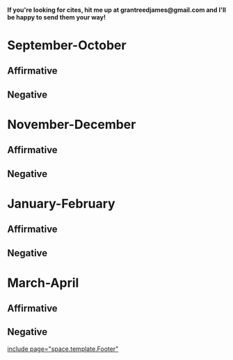 ====If you're looking for cites, hit me up at grantreedjames@gmail.com and I'll be happy to send them your way!==== 
=September-October= 
==Affirmative== 
==Negative== 
=November-December= 
==Affirmative== 
==Negative== 

=January-February= 
==Affirmative== 
==Negative== 

=March-April= 
==Affirmative== 
==Negative== 

[[include page="space.template.Footer"]]